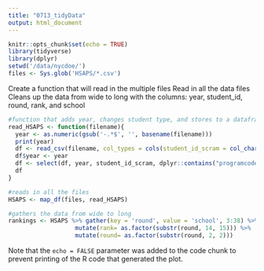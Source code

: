 ```yaml
---
title: "0713_tidyData"
output: html_document
---
```


```r
knitr::opts_chunk$set(echo = TRUE)
library(tidyverse)
library(dplyr)
setwd('/data/nycdoe/')
files <- Sys.glob('HSAPS/*.csv')
```
Create a function that will read in the multiple files
Read in all the data files
Cleans up the data from wide to long with the columns: year, student_id, round, rank, and school
```r
#function that adds year, changes student type, and stores to a dataframe
read_HSAPS <- function(filename){
  year <- as.numeric(gsub('-.*$', '', basename(filename)))
  print(year)
  df <- read_csv(filename, col_types = cols(student_id_scram = col_character()))
  df$year <- year
  df <- select(df, year, student_id_scram, dplyr::contains("programcode"))
  df
}

#reads in all the files
HSAPS <- map_df(files, read_HSAPS)

#gathers the data from wide to long
rankings <- HSAPS %>% gather(key = 'round', value = 'school', 3:38) %>% 
                   mutate(rank= as.factor(substr(round, 14, 15))) %>%
                   mutate(round= as.factor(substr(round, 2, 2)))
```

Note that the `echo = FALSE` parameter was added to the code chunk to prevent printing of the R code that generated the plot.
